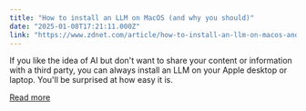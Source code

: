 ```yaml
---
title: "How to install an LLM on MacOS (and why you should)"
date: "2025-01-08T17:21:11.000Z"
link: "https://www.zdnet.com/article/how-to-install-an-llm-on-macos-and-why-you-should/"
---
```


If you like the idea of AI but don't want to share your content or information with a third party, you can always install an LLM on your Apple desktop or laptop. You'll be surprised at how easy it is.

[Read more](https://www.zdnet.com/article/how-to-install-an-llm-on-macos-and-why-you-should/)
